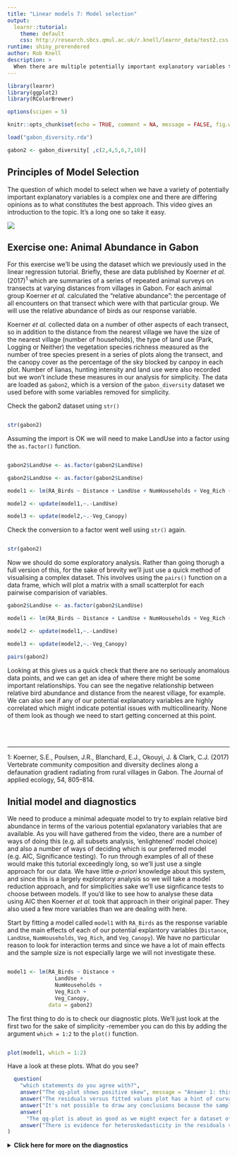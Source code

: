 ```yaml
---
title: "Linear models 7: Model selection"
output: 
  learnr::tutorial:
    theme: default
    css: http://research.sbcs.qmul.ac.uk/r.knell/learnr_data/test2.css
runtime: shiny_prerendered
author: Rob Knell
description: >
  When there are multiple potentially important explanatory variables there are many possible models that we could fit to our data. How do we choose an appropriate set of models, and how do we select the best ones? 
---
```


```r
library(learnr)
library(ggplot2)
library(RColorBrewer)

options(scipen = 5)

knitr::opts_chunk$set(echo = TRUE, comment = NA, message = FALSE, fig.width = 5, fig.height = 5)

load("gabon_diversity.rda")

gabon2 <- gabon_diversity[ ,c(2,4,5,6,7,10)]
```

## Principles of Model Selection

The question of which model to select when we have a variety of potentially important explanatory variables is a complex one and there are differing opinions as to what constitutes the best approach. This video gives an introduction to the topic. It's a long one so take it easy.

![](https://youtu.be/4pgaVtVBVjk)

## Exercise one: Animal Abundance in Gabon

For this exercise we'll be using the dataset which we previously used in the linear regression tutorial. Briefly, these are data published by Koerner *et al.* (2017)^1^ which are summaries of a series of repeated animal surveys on transects at varying distances from villages in Gabon. For each animal group Koerner *et al.* calculated the "relative abundance": the percentage of all encounters on that transect which were with that particular group. We will use the relative abundance of birds as our response variable.

Koerner *et al.* collected data on a number of other aspects of each transect, so in addition to the distance from the nearest village we have the size of the nearest village (number of households), the type of land use (Park, Logging or Neither) the vegetation species richness measured as the number of tree species present in a series of plots along the transect, and the canopy cover as the percentage of the sky blocked by canpoy in each plot. Number of lianas, hunting intensity and land use were also recorded but we won't include these measures in our analysis for simplicity. The data are loaded as `gabon2`, which is a version of the `gabon_diversity` dataset we used before with some variables removed for simplicity.

Check the gabon2 dataset using `str()`

```r

```

```r
str(gabon2)
```


Assuming the import is OK we will need to make LandUse into a factor using the `as.factor()` function.

```r

```


```r
gabon2$LandUse <- as.factor(gabon2$LandUse)
```


```r

gabon2$LandUse <- as.factor(gabon2$LandUse)

model1 <- lm(RA_Birds ~ Distance + LandUse + NumHouseholds + Veg_Rich + Veg_Canopy, data = gabon2)

model2 <- update(model1,~.-LandUse)

model3 <- update(model2,~.-Veg_Canopy)
```


Check the conversion to a factor went well using `str()` again.

```r

```

```r
str(gabon2)
```

Now we should do some exploratory analysis. Rather than going thorugh a full version of this, for the sake of brevity we'll just use a quick method of visualising a complex dataset. This involves using the `pairs()` function on a data frame, which will plot a matrix with a small scatterplot for each pairwise comparision of variables. 

```r

gabon2$LandUse <- as.factor(gabon2$LandUse)

model1 <- lm(RA_Birds ~ Distance + LandUse + NumHouseholds + Veg_Rich + Veg_Canopy, data = gabon2)

model2 <- update(model1,~.-LandUse)

model3 <- update(model2,~.-Veg_Canopy)
```


```r
pairs(gabon2)
```


Looking at this gives us a quick check that there are no seriously anomalous data points, and we can get an idea of where there might be some important relationships. You can see the negative relationship between relative bird abundance and distance from the nearest village, for example. We can also see if any of our potential explanatory variables are highly correlated which might indicate potential issues with multicollinearity. None of them look as though we need to start getting concerned at this point.

<br><br>
<hr>
1: Koerner, S.E., Poulsen, J.R., Blanchard, E.J., Okouyi, J. & Clark, C.J. (2017) Vertebrate community composition and diversity declines along a defaunation gradient radiating from rural villages in Gabon. The Journal of applied ecology, 54, 805–814.

## Initial model and diagnostics

We need to produce a minimal adequate model to try to explain relative bird abundance in terms of the various potential epxlanatory variables that are available. As you will have gathered from the video, there are a number of ways of doing this (e.g. all subsets analysis, 'enlightened' model choice) and also a number of ways of deciding which is our preferred model (e.g. AIC, Significance testing). To run through examples of all of these would make this tutorial exceedingly long, so we'll just use a single approach for our data. We have little *a-priori* knowledge about this system, and since this is a largely exploratory analysis so we will take a model reduction approach, and for simplicities sake we'll use signficance  tests to choose between models. If you'd like to see how to analyse these data using AIC then Koerner *et al.* took that approach in their original paper. They also used a few more variables than we are dealing with here.

Start by fitting a model called `model1` with `RA_Birds` as the response variable and the main effects of each of our potential explantory variables (`Distance`, `LandUse`, `NumHouseholds`, `Veg_Rich`, and `Veg_Canopy`). We have no particular reason to look for interaction terms and since we have a lot of main effects and the sample size is not especially large we will not investigate these.

```r


```

```r
model1 <- lm(RA_Birds ~ Distance +
               LandUse +
               NumHouseholds +
               Veg_Rich +
               Veg_Canopy,
             data = gabon2)
```

The first thing to do is to check our diagnostic plots. We'll just look at the first two for the sake of simplicity -remember you can do this by adding the argument `which = 1:2` to the `plot()` function.


```r

```

```r
plot(model1, which = 1:2)
```

Have a look at these plots. What do you see?

```r
  question(
    "which statements do you agree with?",
    answer("The qq-plot shows positive skew", message = "Answer 1: this would be the case if the qqplot had a concave shape"),
    answer("The residuals versus fitted values plot has a hint of curvature but this is probably due to one datapoint with a large negative residual", correct = TRUE),
    answer("It's not possible to draw any conclusions because the sample size is too small"),
    answer(
      "The qq-plot is about as good as we might expect for a dataset of this size. One point has a rather larger negative residual than we might expect", correct = TRUE),
    answer("There is evidence for heteroskedasticity in the residuals versus fitted values plot", message = "Answer 5. This would show up as a wedge shape")
)
```

<details><summary>**Click here for more on the diagnostics**</summary>

The diagnostics mostly look OK aside from the one data point (8) with a somewhat large negative residual. We'll proceed with our model simplification and see if this remains the case.

<details>

## Model simplification

Now we will proceed with simplifying our model to generate a minimal adequate model. The first thing to do is to assess the significance of each term in the model using `drop1()`. This compares the goodness of fit of models with and without each term that can be tested without violating the principle of marginality, which in this case is all of them since there are no interaction terms. So `drop1` compares our full model with a reduced model with all the terms excapt `Distance` to give us an assessment of whether a model with `Distance` has significantly better explanatory power, then the same for a model with all the terms except `LandUse`, and so on. Don't forget you need to specify `test = "F"` as an argument for `drop1()`.

Finally, because the rendering engine that formats these tutorials has a thing for trying to make tables pretty that is sometimes actually a hindrance, please enclose your `drop1()` function call in a `print()` function. This is to make the output that you see look like the standard R output and is just something you need to do within the tutorial.

```r


```

```r
# Just give drop1 the name of our model 
# as the first argument and then test = "F"
# as the second
# 
# Please remember to use print() as well
```

```r
# This is the solution
print(drop1(model1, test = "F"))
```

So one model term, `Distance`, is significant but the rest are not, although two are close. The one which is furthest from significance is `LandUse` so we'll fit a second model (`model2`) without that variable and run `drop1()` on our new model.

```r


```


```r
# Just use the code you used for model 1
# without the LandUse term, and the run drop1
# on the new model. Don't forget to include
# the test = "F" argument for drop1
# 
# Please remember to use print() as well
```

```r
# This is the solution

model2 <-
  lm(RA_Birds ~ Distance + 
       NumHouseholds + 
       Veg_Rich + 
       Veg_Canopy, data = gabon2)

print(drop1(model2, test = "F"))
```

Removing `LandUse` has changed things a lot. We now have three apparently significant terms, and only `Veg_Canopy` remains as non-significant. As an aside it's quite normal for p-values to change like this as we remove terms, because the error variance will change, leading to different F-statistics. Sometimes it goes the other way and terms which are significant in more complex models lose their significance as the model simplifies.

We still need to remove `Veg_Canopy` and check the model that is produced. Our next model shuld be called `model3` and you'll need to run `drop1()` on it to assess the signficance of the remaining terms. Just to avoid any confusion, we're removing `Veg_Canopy` from `model2` so our new model should have neither `LandUse` nor `VegCanopy` as explanatory variables.

```r


```


```r
# Just use the code you used for model 2
# without the Veg_Canopy term, and the run drop1
# on the new model. Don't forget to include
# the test = "F" argument for drop1
# 
# Please remember to use print() as well
```

```r
# This is the solution

model3 <- lm(RA_Birds ~ Distance + 
               NumHouseholds + 
               Veg_Rich, data = gabon2)

print(drop1(model3, test = "F"))
```

All three of the remaining explanatory variables are significant so we've arrived at our *Minimal Adequate Model*: a model with any of the three remaining terms has does significantly less well at explaining the patterns in the RA_Birds variable.

We should probably check those diagnostic plots again.

```r
plot(model3, which = 1:2)
```

These look very similar to before. That pesky data point 8 still has a larger negative residual than we'd like and there's a worry that it might be having a strong effect on the overall model. One option if you're worried about a datapoint like this is to run the analysis again and see if it makes a material difference. For the sake of brevity we won't go through this process, but if we were to do it we would end up with a very similar final model, which tells us that we don't really need to worry about this point.

## Interpretation

Now that we have arrived at our minimal adequate model, we need to understand what it is telling us. This is where the `summary()` function and the coefficients table becomes important.

```r


```

```r
summary(model3)
```

Have a look at the coefficients table. All of the remaining explanatory variables are continuous so the table is reasonably simple to interpret. Remember that in a linear model the terms are entered sequentially.

```r
  question(
    "which statements do you agree with?",
    answer("The relative abundance of birds increases with the number of households in the nearest village", message = "Not quite: see the answer to the next question"),
    answer("One the effect of distance has been controlled for, the relative abundance of birds increases with the number of households in the nearest village", correct = TRUE),
    answer("Once the effects of distance and size of the nearest village have been partialled out of the data, the relative abundance of birds declines with increasing species richness of vegetation", correct = TRUE),
    answer(
      "For every kilometer further to the nearest village, the relative abundance of birds decreases by 1.39", correct = TRUE),
    answer("The mean for vegetation richness is equal to 104.56 - 2.60", message = "Answer 5. That would only be the case if we were dealing with a single factor ANOVA")
)
```

The effect of village size (`NumHouseholds`) is worth a closer look because this is not significant if we analyse the variable by itself:

```r
cor.test(gabon2$NumHouseholds, gabon2$RA_Birds)
```

This is an example of how including an explanatory variable in a more complex model can sometimes reveal patterns that are not clear when we consider the variable by itself.

<br><br><hr>
<a rel="license" href="http://creativecommons.org/licenses/by-nc/4.0/"><img alt="Creative Commons Licence" style="border-width:0" src="https://i.creativecommons.org/l/by-nc/4.0/88x31.png" /></a><br />This work is licensed under a <a rel="license" href="http://creativecommons.org/licenses/by-nc/4.0/">Creative Commons Attribution-NonCommercial 4.0 International License</a>.